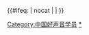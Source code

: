{{Navbox
|name = 好声音家族<!-- 中国好声音学员参赛选手。 -->
|title = 《[[中国好声音 (2012年至2015年)|中国好声音]]》（''The Voice of China''）学员历届全国16强
|listclass = hlist
|group1 = 赛季
|list1 = 
* [[中国好声音 (2012年)|第一季]]
* [[中国好声音 (2013年)|第二季]]
* [[中国好声音 (2014年)|第三季]]
* [[中国好声音 (2015年)|第四季]]
|group2 = [[中国好声音 (2012年)|第一季]]（2012年）
|list2 = 
{{Navbox subgroup
| listclass = hlist
| groupstyle = width:10em;
| liststyle = width:auto;
| group1 =冠军：[[那英|那　英]]组
| list1 =
* '''''[[梁博|梁　博]]'''''
* [[張瑋 (歌手)|张　玮]]
* [[多亮|多　亮]]
* [[张赫宣]]
| group2 =亚军：[[庾澄庆]]组
| list2 =
* [[吴莫愁]]
* [[王韵壹]]
* [[金池|金　池]]
* [[刘大山 (歌手)|大　山]]
| group3=季军：[[刘欢|刘　欢]]组
| list3 =
* [[吉克隽逸]]
* [[权振东]]
* [[袁娅维]]
* [[徐海星]]
| group4=殿军：[[杨坤|杨　坤]]组
| list4=
* [[金志文]]
* [[关喆|关　喆]]
* [[平安 (歌手)|平　安]]
* [[丁丁 (歌手)|丁　丁]] 
}}

|group3 = [[中国好声音 (2013年)|第二季]]（2013年）
|list3 = 
{{Navbox subgroup
| groupstyle = width:10em;
| liststyle = width:auto;
| listclass = hlist
|group1=冠军：[[张惠妹]]组
|list1=
* '''''[[李琦 (歌手)|李　琦]]'''''
* [[塔斯肯]]
* [[刘雅婷]]
* [[王拓 (歌手)|王　拓]]
|group2=亚军：[[汪峰|汪　峰]]组
|list2=
* [[张恒远]]
* [[孟楠|孟　楠]]
* [[毕夏|毕　夏]]
* [[单冲峰]] 
|group3=季军：[[那英|那　英]]组
|list3=
* [[萱萱|萱　萱]]
* [[姚贝娜]]
* [[朱克 (歌手)|朱　克]]
* [[侯磊 (好声音)|侯　磊]]
|group4=殿军：[[庾澄庆]]组
|list4=
* [[金润吉]]
* [[苏梦玫]]
* [[蘑菇兄弟]]
* [[葛泓語]]
}}

|group4 = [[中国好声音 (2014年)|第三季]]（2014年）
|list4 = 
{{Navbox subgroup 
| groupstyle = width:10em;
| liststyle = width:auto;
| listclass = hlist
|group1=冠军：[[那英|那　英]]组 
|list1=
* '''''[[张碧晨|張碧晨]]'''''
* [[陈冰 (歌手)|陈　冰]]
* [[劉明湘]]
* [[李嘉格]]
|group2=亚军：[[汪峰|汪　峰]]组
|list2=
* [[帕爾哈提]]
* [[王凱琪]]
* [[李琪 (歌手)|李　琪]]
* [[耿斯漢]]
|group3=季军：[[楊坤|楊　坤]]組
|list3=
* [[余枫 (歌手)|余　枫]]
* [[陳永馨]]
* [[徐劍秋]]
* [[李文琦]]
|group4=殿军：[[齊秦|齊　秦]]组
|list4=
* [[秦宇子]]
* [[Ice_Paper|魏　然]]
* [[张卓含威]]
* [[刘双双]] 

}}

|group5 = [[中国好声音 (2015年)|第四季]]（2015年）
|list5 = 
{{Navbox subgroup 
| groupstyle = width:10em;
| liststyle = width:auto;
| listclass = hlist
|group1=冠军：[[那英|那　英]]組
|list1=
*'''''[[张磊 (歌手)|张　磊]]'''''
* [[孙伯纶]]
* [[长宇 (歌手)|长　宇]]
* [[朗嘎拉姆]]
|group2=亞军：[[周杰伦]]组
|list2=
* [[陈梓童]]
* [[李安 (歌手)|李　安]]
* [[李幸倪]]
* [[關詩敏]] 
|group3=季军：[[庾澄庆]]组 
|list3=
* [[谭轩辕]]
* [[赵大格]]
* [[张姝 (歌手)|张　姝]]
* [[马吟吟]]
|group4=殿军：[[汪峰|汪　峰]]组
|list4=
* [[贝贝 (中国女歌手)|贝　贝]]
* [[黄勇 (歌手)|黄　勇]]
* [[张鑫鑫]]
* [[黃霄雲|-{zh-hans:黄霄雲;zh-hant:黃霄雲}-]]

}}
|below = 附註：以上為各屆比賽最後16強（每组4强学员，按名次排列）。'''''粗斜体显示'''''学员为总冠军。
}}{{#ifeq: {{{1}}} | nocat | <!--空--> | [[Category:中国好声音学员]] }}
<noinclude>[[Category:中国好声音|*]]</noinclude>